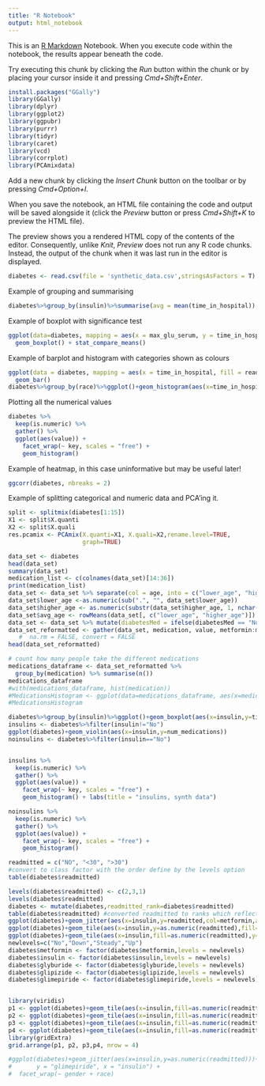 ```yaml
---
title: "R Notebook"
output: html_notebook
---
```


This is an [R Markdown](http://rmarkdown.rstudio.com) Notebook. When you execute code within the notebook, the results appear beneath the code. 

Try executing this chunk by clicking the *Run* button within the chunk or by placing your cursor inside it and pressing *Cmd+Shift+Enter*. 

```r
install.packages("GGally")
library(GGally)
library(dplyr)
library(ggplot2)
library(ggpubr)
library(purrr)
library(tidyr)
library(caret)
library(vcd)
library(corrplot)
library(PCAmixdata)
```

Add a new chunk by clicking the *Insert Chunk* button on the toolbar or by pressing *Cmd+Option+I*.

When you save the notebook, an HTML file containing the code and output will be saved alongside it (click the *Preview* button or press *Cmd+Shift+K* to preview the HTML file). 

The preview shows you a rendered HTML copy of the contents of the editor. Consequently, unlike *Knit*, *Preview* does not run any R code chunks. Instead, the output of the chunk when it was last run in the editor is displayed.

```r
diabetes <- read.csv(file = 'synthetic_data.csv',stringsAsFactors = T)
```
Example of grouping and summarising
```r
diabetes%>%group_by(insulin)%>%summarise(avg = mean(time_in_hospital)) %>% arrange(avg)
```
Example of boxplot with significance test
```r
ggplot(data=diabetes, mapping = aes(x = max_glu_serum, y = time_in_hospital)) + 
  geom_boxplot() + stat_compare_means()
```
Example of barplot and histogram with categories shown as colours 
```r
ggplot(data = diabetes, mapping = aes(x = time_in_hospital, fill = readmitted)) +
  geom_bar()
diabetes%>%group_by(race)%>%ggplot()+geom_histogram(aes(x=time_in_hospital,fill=race))
```
Plotting all the numerical values
```r
diabetes %>%
  keep(is.numeric) %>% 
  gather() %>% 
  ggplot(aes(value)) +
    facet_wrap(~ key, scales = "free") +
    geom_histogram()
```
Example of heatmap, in this case uninformative but may be useful later!
```r
ggcorr(diabetes, nbreaks = 2)
```
Example of splitting categorical and numeric data and PCA'ing it. 
```r
split <- splitmix(diabetes[1:15])
X1 <- split$X.quanti 
X2 <- split$X.quali 
res.pcamix <- PCAmix(X.quanti=X1, X.quali=X2,rename.level=TRUE,
                     graph=TRUE)
```

```r
data_set <- diabetes
head(data_set)
summary(data_set) 
medication_list <- c(colnames(data_set)[14:36])
print(medication_list)
data_set <- data_set %>% separate(col = age, into = c("lower_age", "higher_age"), sep = "-")
data_set$lower_age <-as.numeric(sub(".", "", data_set$lower_age))
data_set$higher_age <- as.numeric(substr(data_set$higher_age, 1, nchar(data_set$higher_age)-1))
data_set$avg_age <- rowMeans(data_set[, c("lower_age", "higher_age")])
data_set <- data_set %>% mutate(diabetesMed = ifelse(diabetesMed == "No", 0,1))
data_set_reformatted <- gather(data_set, medication, value, metformin:metformin.pioglitazone, na.rm = TRUE)
   #  na.rm = FALSE, convert = FALSE 
head(data_set_reformatted)  
```

```r
# count how many people take the different medications 
medications_dataframe <- data_set_reformatted %>%  
  group_by(medication) %>% summarise(n()) 
medications_dataframe 
#with(medications_dataframe, hist(medication))
#MedicationsHistogram <- ggplot(data=medications_dataframe, aes(x=medications_dataframe$medication, y=medications_dataframe$n())) + geom_bar()
#MedicationsHistogram
```

```r
diabetes%>%group_by(insulin)%>%ggplot()+geom_boxplot(aes(x=insulin,y=time_in_hospital))
insulins <- diabetes%>%filter(insulin!="No")
ggplot(diabetes)+geom_violin(aes(x=insulin,y=num_medications))
noinsulins <- diabetes%>%filter(insulin=="No")


insulins %>%
  keep(is.numeric) %>% 
  gather() %>% 
  ggplot(aes(value)) +
    facet_wrap(~ key, scales = "free") +
    geom_histogram() + labs(title = "insulins, synth data")

noinsulins %>%
  keep(is.numeric) %>% 
  gather() %>% 
  ggplot(aes(value)) +
    facet_wrap(~ key, scales = "free") +
    geom_histogram()


```




```r
readmitted = c("NO", "<30", ">30")
#convert to class factor with the order define by the levels option
table(diabetes$readmitted)

levels(diabetes$readmitted) <- c(2,3,1)
levels(diabetes$readmitted)
diabetes <- mutate(diabetes,readmitted_rank=diabetes$readmitted)
table(diabetes$readmitted) #converted readmitted to ranks which reflect the actual value
ggplot(diabetes)+geom_jitter(aes(x=insulin,y=readmitted,col=metformin,alpha=0.1))
ggplot(diabetes)+geom_tile(aes(x=insulin,y=as.numeric(readmitted),fill=metformin,alpha=0.1))
ggplot(diabetes)+geom_tile(aes(x=insulin,fill=as.numeric(readmitted),y=metformin))+scale_color_brewer(palette=3)
newlevels=c("No","Down","Steady","Up")
diabetes$metformin <- factor(diabetes$metformin,levels = newlevels)
diabetes$insulin <- factor(diabetes$insulin,levels = newlevels)
diabetes$glyburide <- factor(diabetes$glyburide,levels = newlevels)
diabetes$glipizide <- factor(diabetes$glipizide,levels = newlevels)
diabetes$glimepiride <- factor(diabetes$glimepiride,levels = newlevels)


library(viridis)
p1 <- ggplot(diabetes)+geom_tile(aes(x=insulin,fill=as.numeric(readmitted),y=metformin))+scale_fill_viridis()+ theme(legend.position = "none")
p2 <- ggplot(diabetes)+geom_tile(aes(x=insulin,fill=as.numeric(readmitted),y=glyburide))+scale_fill_viridis()+ theme(legend.position = "none")
p3 <- ggplot(diabetes)+geom_tile(aes(x=insulin,fill=as.numeric(readmitted),y=glipizide))+scale_fill_viridis()+ theme(legend.position = "none")
p4 <- ggplot(diabetes)+geom_tile(aes(x=insulin,fill=as.numeric(readmitted),y=glimepiride))+scale_fill_viridis()+ theme(legend.position = "none")
library(gridExtra)
grid.arrange(p1, p2, p3,p4, nrow = 4)
```
  

```r
#ggplot(diabetes)+geom_jitter(aes(x=insulin,y=as.numeric(readmitted)))+scale_fill_viridis()+labs(title = "",
#       y = "glimepiride", x = "insulin") + 
#  facet_wrap(~ gender + race) 
```







